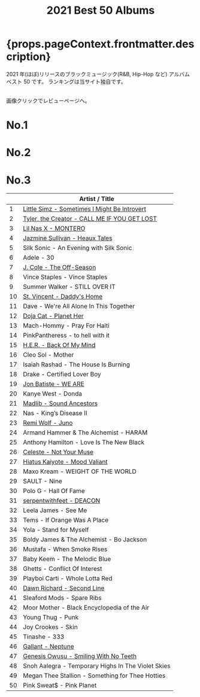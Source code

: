 ﻿---
title: 2021 Best 50 Albums
tabs: ["2021", "2020", "2019", "2018", "2017", "2016"]
description: 2021 Black Music Best 50 Albums by planet.ky
keywords: "2021, album best 50, CD best 50, black music, Hip-Hop, Rap, Soul, R&B"
---


<h1> {props.pageContext.frontmatter.description} </h1>

<PageDescription>

2021 年(ほぼ)リリースのブラックミュージック(R&B, Hip-Hop など) アルバム ベスト 50 です。
ランキングは当サイト独自です。

<br />
画像クリックでレビューページへ。

</PageDescription>

<Row>
  <Column colMd={2} colLg={3} noGutterMdLeft>
    <h1>No.1</h1>
    <Review1 />
  </Column>
  <Column colMd={2} colLg={3} noGutterMdLeft>
    <h1>No.2</h1>
    <Review2 />
  </Column>
  <Column colMd={2} colLg={3} noGutterMdLeft>
    <h1>No.3</h1>
    <Review3 />
  </Column>
</Row>

|     | Artist / Title                                                        |
| --- | --------------------------------------------------------------------- |
| 1   | [Little Simz - Sometimes I Might Be Introvert](/review/littlesimz2L/) |
| 2   | [Tyler, the Creator - CALL ME IF YOU GET LOST](/review/tyler5L/)      |
| 3   | [Lil Nas X - MONTERO](/review/lilnasx1L/)                             |
| 4   | [Jazmine Sullivan - Heaux Tales](/review/jazminesullivan4L/)          |
| 5   | Silk Sonic - An Evening with Silk Sonic                               |
| 6   | Adele - 30                                                            |
| 7   | [J. Cole - The Off-Season](/review/jcole4L/)                          |
| 8   | Vince Staples - Vince Staples                                         |
| 9   | Summer Walker - STILL OVER IT                                         |
| 10  | [St. Vincent - Daddy's Home](/review/stvincent1L/)                    |
| 11  | Dave - We're All Alone In This Together                               |
| 12  | [Doja Cat - Planet Her](/review/dojacat1/)                            |
| 13  | Mach-Hommy - Pray For Haiti                                           |
| 14  | PinkPantheress - to hell with it                                      |
| 15  | [H.E.R. - Back Of My Mind](/review/her1L/)                            |
| 16  | Cleo Sol - Mother                                                     |
| 17  | Isaiah Rashad - The House Is Burning                                  |
| 18  | Drake - Certified Lover Boy                                           |
| 19  | [Jon Batiste - WE ARE](/review/jonbatiste1L/)                         |
| 20  | Kanye West - Donda                                                    |
| 21  | [Madlib - Sound Ancestors](/review/madlib1L/)                         |
| 22  | Nas - King’s Disease II                                               |
| 23  | [Remi Wolf - Juno](/review/remiwolf1L/)                               |
| 24  | Armand Hammer & The Alchemist - HARAM                                 |
| 25  | Anthony Hamilton - Love Is The New Black                              |
| 26  | [Celeste - Not Your Muse](/review/celeste1L/)                         |
| 27  | [Hiatus Kaiyote - Mood Valiant](/review/hiatuskaiyote2L/)             |
| 28  | Maxo Kream - WEIGHT OF THE WORLD                                      |
| 29  | SAULT - Nine                                                          |
| 30  | Polo G - Hall Of Fame                                                 |
| 31  | [serpentwithfeet - DEACON](/review/serpentwithfeet2L/)                |
| 32  | Leela James - See Me                                                  |
| 33  | Tems - If Orange Was A Place                                          |
| 34  | Yola - Stand for Myself                                               |
| 35  | Boldy James & The Alchemist - Bo Jackson                              |
| 36  | Mustafa - When Smoke Rises                                            |
| 37  | Baby Keem - The Melodic Blue                                          |
| 38  | Ghetts - Conflict Of Interest                                         |
| 39  | Playboi Carti - Whole Lotta Red                                       |
| 40  | [Dawn Richard - Second Line](/review/dawnrichard1L/)                  |
| 41  | Sleaford Mods - Spare Ribs                                            |
| 42  | Moor Mother - Black Encyclopedia of the Air                           |
| 43  | Young Thug - Punk                                                     |
| 44  | Joy Crookes - Skin                                                    |
| 45  | Tinashe - 333                                                         |
| 46  | [Gallant - Neptune](/review/gallant2L/)                               |
| 47  | [Genesis Owusu - Smiling With No Teeth](/review/genesisowusu1L/)      |
| 48  | Snoh Aalegra - Temporary Highs In The Violet Skies                    |
| 49  | Megan Thee Stallion - Something for Thee Hotties                      |
| 50  | Pink Sweat$ - Pink Planet                                             |
